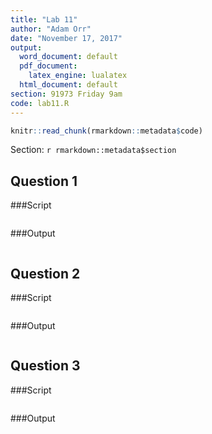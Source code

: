 ```yaml
---
title: "Lab 11"
author: "Adam Orr"
date: "November 17, 2017"
output:
  word_document: default
  pdf_document:
    latex_engine: lualatex
  html_document: default
section: 91973 Friday 9am
code: lab11.R
---
```




```r
knitr::read_chunk(rmarkdown::metadata$code)
```

Section: `r rmarkdown::metadata$section`

## Question 1
###Script
```r
```

###Output
```r
```


## Question 2
###Script
```r
```
###Output
```r
```


## Question 3
###Script
```r
```
###Output
```r
```


